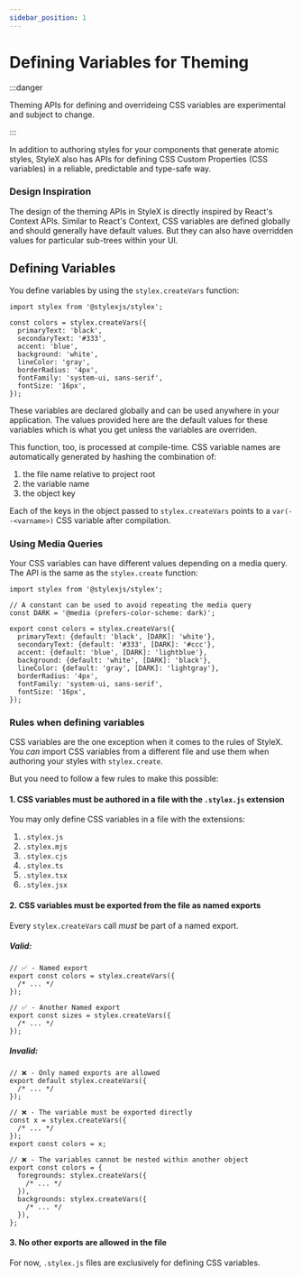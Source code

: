 ```yaml
---
sidebar_position: 1
---
```



# Defining Variables for Theming

:::danger

Theming APIs for defining and overrideing CSS variables are experimental and
subject to change.

:::

In addition to authoring styles for your components that generate atomic styles,
StyleX also has APIs for defining CSS Custom Properties (CSS variables) in a
reliable, predictable and type-safe way.

### Design Inspiration

The design of the theming APIs in StyleX is directly inspired by React's Context
APIs. Similar to React's Context, CSS variables are defined globally and should
generally have default values. But they can also have overridden values for
particular sub-trees within your UI.

## Defining Variables

You define variables by using the `stylex.createVars` function:

```tsx title="tokens.stylex.js"
import stylex from '@stylexjs/stylex';

const colors = stylex.createVars({
  primaryText: 'black',
  secondaryText: '#333',
  accent: 'blue',
  background: 'white',
  lineColor: 'gray',
  borderRadius: '4px',
  fontFamily: 'system-ui, sans-serif',
  fontSize: '16px',
});
```

These variables are declared globally and can be used anywhere in your
application. The values provided here are the default values for these variables
which is what you get unless the variables are overriden.

This function, too, is processed at compile-time. CSS variable names are
automatically generated by hashing the combination of:

1. the file name relative to project root
2. the variable name
3. the object key

Each of the keys in the object passed to `stylex.createVars` points to a
`var(--<varname>)` CSS variable after compilation.

### Using Media Queries

Your CSS variables can have different values depending on a media query. The API
is the same as the `stylex.create` function:

```tsx title="tokens.stylex.js"
import stylex from '@stylexjs/stylex';

// A constant can be used to avoid repeating the media query
const DARK = '@media (prefers-color-scheme: dark)';

export const colors = stylex.createVars({
  primaryText: {default: 'black', [DARK]: 'white'},
  secondaryText: {default: '#333', [DARK]: '#ccc'},
  accent: {default: 'blue', [DARK]: 'lightblue'},
  background: {default: 'white', [DARK]: 'black'},
  lineColor: {default: 'gray', [DARK]: 'lightgray'},
  borderRadius: '4px',
  fontFamily: 'system-ui, sans-serif',
  fontSize: '16px',
});
```

### Rules when defining variables

CSS variables are the one exception when it comes to the rules of StyleX. You
_can_ import CSS variables from a different file and use them when authoring
your styles with `stylex.create`.

But you need to follow a few rules to make this possible:

#### 1. CSS variables must be authored in a file with the `.stylex.js` extension

You may only define CSS variables in a file with the extensions:

1. `.stylex.js`
2. `.stylex.mjs`
3. `.stylex.cjs`
4. `.stylex.ts`
5. `.stylex.tsx`
6. `.stylex.jsx`

#### 2. CSS variables must be exported from the file as named exports

Every `stylex.createVars` call _must_ be part of a named export.

##### Valid:

```tsx
// ✅ - Named export
export const colors = stylex.createVars({
  /* ... */
});

// ✅ - Another Named export
export const sizes = stylex.createVars({
  /* ... */
});
```

##### Invalid:

<Tabs>
<TabItem label="Default Export" value="default-export">

```tsx
// ❌ - Only named exports are allowed
export default stylex.createVars({
  /* ... */
});
```

</TabItem>
<TabItem label="Alias" value="re-export">

```tsx
// ❌ - The variable must be exported directly
const x = stylex.createVars({
  /* ... */
});
export const colors = x;
```

</TabItem>
<TabItem label="Nested" value="nested">

```tsx
// ❌ - The variables cannot be nested within another object
export const colors = {
  foregrounds: stylex.createVars({
    /* ... */
  }),
  backgrounds: stylex.createVars({
    /* ... */
  }),
};
```

</TabItem>
</Tabs>

#### 3. No other exports are allowed in the file

For now, `.stylex.js` files are exclusively for defining CSS variables.
